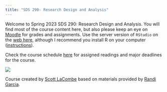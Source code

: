 ```yaml
---
title: "SDS 290- Research Design and Analysis"
---
```


Welcome to Spring 2023 SDS 290: Research Design and Analysis. You will find most of the course content here, but also please keep an eye on [Moodle](http://moodle.smith.edu) for grades and assignments. Use the server version of `RStudio` on the [web here](http://rstudio.smith.edu), although I recommend you install R on your computer ([instructions](https://smithcollege-sds.github.io/sds100/lab_01_setup.html)).

Check the course schedule [here](https://docs.google.com/spreadsheets/d/1VIHs_2swDFnkW2ZLJWqQ4sh8SRVGZFgmJg8ukphfIVs/edit?usp=sharing) for assigned readings and major deadlines for the course.

![](https://imgs.xkcd.com/comics/human_subjects.png)

Course created by [Scott LaCombe](https://www.smith.edu/academics/faculty/scott-lacombe) based on materials provided by [Randi Garcia](https://www.smith.edu/academics/faculty/randi-garcia).
